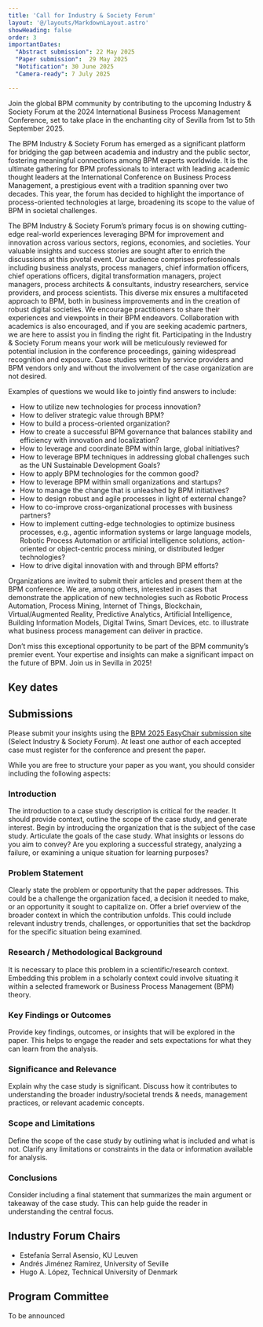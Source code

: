 ```yaml
---
title: 'Call for Industry & Society Forum'
layout: '@/layouts/MarkdownLayout.astro'
showHeading: false
order: 3
importantDates:
  "Abstract submission": 22 May 2025
  "Paper submission":  29 May 2025
  "Notification": 30 June 2025
  "Camera-ready": 7 July 2025

---
```


Join the global BPM community by contributing to the upcoming Industry & Society Forum at the 2024 International Business Process Management Conference, set to take place in the enchanting city of Sevilla from 1st to 5th September 2025.

The BPM Industry & Society Forum has emerged as a significant platform for bridging the gap between academia and industry and the public sector, fostering meaningful connections among BPM experts worldwide. It is the ultimate gathering for BPM professionals to interact with leading academic thought leaders at the International Conference on Business Process Management, a prestigious event with a tradition spanning over two decades. This year, the forum has decided to highlight the importance of process-oriented technologies at large, broadening its scope to the value of BPM in societal challenges.

The BPM Industry & Society Forum’s primary focus is on showing cutting-edge real-world experiences leveraging BPM for improvement and innovation across various sectors, regions, economies, and societies. Your valuable insights and success stories are sought after to enrich the discussions at this pivotal event. Our audience comprises professionals including business analysts, process managers, chief information officers, chief operations officers, digital transformation managers, project managers, process architects & consultants, industry researchers, service providers, and process scientists. This diverse mix ensures a multifaceted approach to BPM, both in business improvements and in the creation of robust digital societies. We encourage practitioners to share their experiences and viewpoints in their BPM endeavors. Collaboration with academics is also encouraged, and if you are seeking academic partners, we are here to assist you in finding the right fit. Participating in the Industry & Society Forum means your work will be meticulously reviewed for potential inclusion in the conference proceedings, gaining widespread recognition and exposure. Case studies written by service providers and BPM vendors only and without the involvement of the case organization are not desired.

Examples of questions we would like to jointly find answers to include:
- How to utilize new technologies for process innovation?
- How to deliver strategic value through BPM?
- How to build a process-oriented organization?
- How to create a successful BPM governance that balances stability and efficiency with innovation and localization?
- How to leverage and coordinate BPM within large, global initiatives?
- How to leverage BPM techniques in addressing global challenges such as the UN Sustainable Development Goals?
- How to apply BPM technologies for the common good?
- How to leverage BPM within small organizations and startups?
- How to manage the change that is unleashed by BPM initiatives?
- How to design robust and agile processes in light of external change?
- How to co-improve cross-organizational processes with business partners?
- How to implement cutting-edge technologies to optimize business processes, e.g., agentic information systems or large language models, Robotic Process Automation or artificial intelligence solutions, action-oriented or object-centric process mining, or distributed ledger technologies?
- How to drive digital innovation with and through BPM efforts?

Organizations are invited to submit their articles and present them at the BPM conference. We are, among others, interested in cases that demonstrate the application of new technologies such as Robotic Process Automation, Process Mining, Internet of Things, Blockchain, Virtual/Augmented Reality, Predictive Analytics, Artificial Intelligence, Building Information Models, Digital Twins, Smart Devices, etc. to illustrate what business process management can deliver in practice.

Don’t miss this exceptional opportunity to be part of the BPM community’s premier event. Your expertise and insights can make a significant impact on the future of BPM. Join us in Sevilla in 2025!

## Key dates

<ImportantDates importantDates={frontmatter.importantDates}/>

## Submissions

Please submit your insights using the [BPM 2025 EasyChair submission site](https://easychair.org/conferences/?conf=bpm2025)  (Select Industry & Society Forum). At least one author of each accepted case must register for the conference and present the paper.

While you are free to structure your paper as you want, you should consider including the following aspects:

### Introduction

The introduction to a case study description is critical for the reader. It should provide context, outline the scope of the case study, and generate interest. Begin by introducing the organization that is the subject of the case study. Articulate the goals of the case study. What insights or lessons do you aim to convey? Are you exploring a successful strategy, analyzing a failure, or examining a unique situation for learning purposes?

### Problem Statement

Clearly state the problem or opportunity that the paper addresses. This could be a challenge the organization faced, a decision it needed to make, or an opportunity it sought to capitalize on. Offer a brief overview of the broader context in which the contribution unfolds. This could include relevant industry trends, challenges, or opportunities that set the backdrop for the specific situation being examined.

### Research / Methodological Background

It is necessary to place this problem in a scientific/research context. Embedding this problem in a scholarly context could involve situating it within a selected framework or Business Process Management (BPM) theory.

### Key Findings or Outcomes

Provide key findings, outcomes, or insights that will be explored in the paper. This helps to engage the reader and sets expectations for what they can learn from the analysis.

### Significance and Relevance

Explain why the case study is significant. Discuss how it contributes to understanding the broader industry/societal trends & needs, management practices, or relevant academic concepts.

### Scope and Limitations

Define the scope of the case study by outlining what is included and what is not. Clarify any limitations or constraints in the data or information available for analysis.

### Conclusions

Consider including a final statement that summarizes the main argument or takeaway of the case study. This can help guide the reader in understanding the central focus.

## Industry Forum Chairs

- Estefanía Serral Asensio, KU Leuven
- Andrés Jiménez Ramírez, University of Seville
- Hugo A. López, Technical University of Denmark

## Program Committee

To be announced
